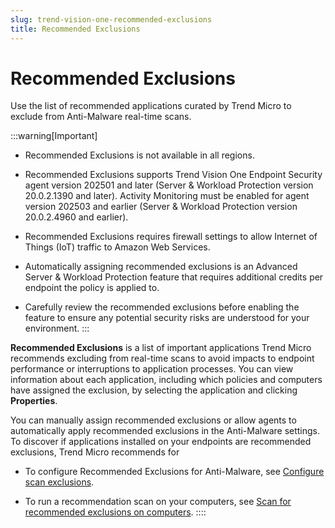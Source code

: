 ```yaml
---
slug: trend-vision-one-recommended-exclusions
title: Recommended Exclusions
---
```

# Recommended Exclusions

Use the list of recommended applications curated by Trend Micro to exclude from Anti-Malware real-time scans.

:::warning[Important]

- Recommended Exclusions is not available in all regions.

- Recommended Exclusions supports Trend Vision One Endpoint Security agent version 202501 and later (Server & Workload Protection version 20.0.2.1390 and later). Activity Monitoring must be enabled for agent version 202503 and earlier (Server & Workload Protection version 20.0.2.4960 and earlier).

- Recommended Exclusions requires firewall settings to allow Internet of Things (IoT) traffic to Amazon Web Services.

- Automatically assigning recommended exclusions is an Advanced Server & Workload Protection feature that requires additional credits per endpoint the policy is applied to.

- Carefully review the recommended exclusions before enabling the feature to ensure any potential security risks are understood for your environment.
:::

**Recommended Exclusions** is a list of important applications Trend Micro recommends excluding from real-time scans to avoid impacts to endpoint performance or interruptions to application processes. You can view information about each application, including which policies and computers have assigned the exclusion, by selecting the application and clicking **Properties**.

You can manually assign recommended exclusions or allow agents to automatically apply recommended exclusions in the Anti-Malware settings. To discover if applications installed on your endpoints are recommended exclusions, Trend Micro recommends for

- To configure Recommended Exclusions for Anti-Malware, see [Configure scan exclusions](enable-configure-anti-malware.mdx).

- To run a recommendation scan on your computers, see [Scan for recommended exclusions on computers](enable-configure-anti-malware.mdx).
::::
